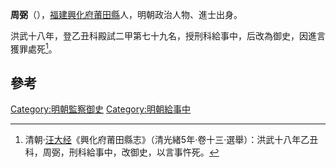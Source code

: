 '''周弼'''（{{bd|？||？||}}），[[福建|福建]][[興化府|興化府]][[莆田縣|莆田縣]]人，明朝政治人物、進士出身。

洪武十八年，登乙丑科殿試二甲第七十九名，授刑科給事中，后改為御史，因進言獲罪處死<ref>清朝·[[汪大经|汪大经]]《興化府莆田縣志》（清光緒5年·卷十三·選舉）：洪武十八年乙丑科，周弼，刑科給事中，改御史，以言事忤死。</ref>。

==參考==
{{reflist}}
{{明朝人物小作品}}
{{洪武十八年乙丑科殿試金榜}}
[[Category:明朝監察御史|Category:明朝監察御史]]
[[Category:明朝給事中|Category:明朝給事中]]